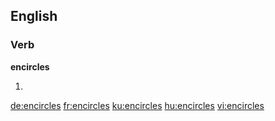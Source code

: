 ==English==

===Verb===
'''encircles'''

# {{en-third-person singular of|encircle}}

[[de:encircles]]
[[fr:encircles]]
[[ku:encircles]]
[[hu:encircles]]
[[vi:encircles]]